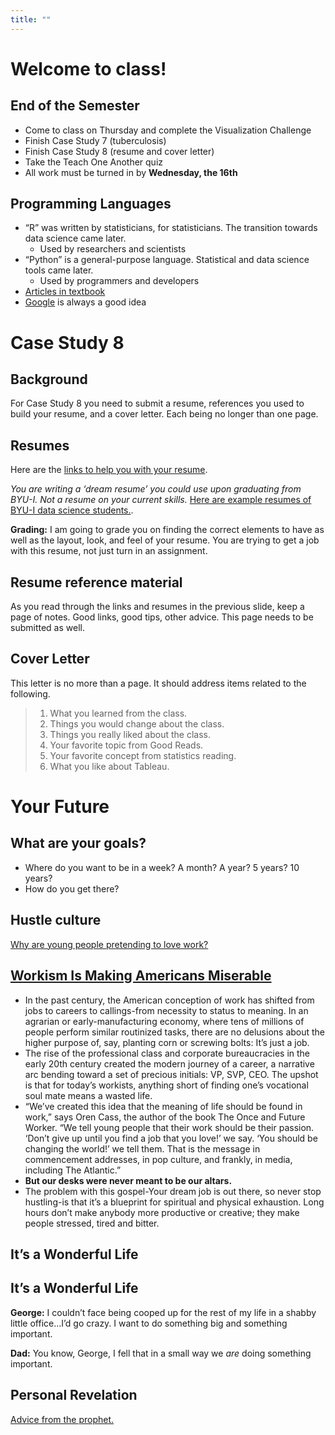 ```yaml
---
title: ""
---
```


# Welcome to class! {data-background=#f7d754}

## End of the Semester

- Come to class on Thursday and complete the Visualization Challenge
- Finish Case Study 7 (tuberculosis)
- Finish Case Study 8 (resume and cover letter)
- Take the Teach One Another quiz
- All work must be turned in by **Wednesday, the 16th**

## Programming Languages

- "R" was written by statisticians, for statisticians. The transition towards data science came later.
  - Used by researchers and scientists
- "Python" is a general-purpose language. Statistical and data science tools came later.
  - Used by programmers and developers
- [Articles in textbook](https://byuistats.github.io/BYUI_CSE150_StatBook/what-is-data-science.html#languages-of-data-science)
- [Google](https://www.google.com/search?q=r+vs+python&rlz=1C1GCEJ_enUS882US882&oq=r+vs+p&aqs=chrome.1.69i57j35i39i457j0i20i263j0l2j69i60l3.3197j0j4&sourceid=chrome&ie=UTF-8) is always a good idea

# Case Study 8 {data-background=#f7d754}

## Background

For Case Study 8 you need to submit a resume, references you used to build your resume, and a cover letter.  Each being no longer than one page.

## Resumes

Here are the [links to help you with your resume](../resume.html).

_You are writing a 'dream resume' you could use upon graduating from BYU-I. Not a resume on your current skills._ [Here are example resumes of BYU-I data science students.](https://byuidatascience.github.io/resume_example.html#dylan_mcdowell).

**Grading:** I am going to grade you on finding the correct elements to have as well as the layout, look, and feel of your resume. You are trying to get a job with this resume, not just turn in an assignment.

## Resume reference material

As you read through the links and resumes in the previous slide, keep a page of notes.  Good links, good tips, other advice.  This page needs to be submitted as well.


## Cover Letter

This letter is no more than a page.  It should address items related to the following.

> 1. What you learned from the class.
> 2. Things you would change about the class.
> 3. Things you really liked about the class.
> 4. Your favorite topic from Good Reads.
> 5. Your favorite concept from statistics reading.
> 6. What you like about Tableau.



<!----------------
# Dream Resume {data-background=#f7d754}

- Write a dream resume you would actually use (it doesn't have to be data science!)
  1. Coursework
  2. Work experience
  3. Job requirements

------------->

  
# Your Future {data-background=#f7d754}

## What are your goals?

- Where do you want to be in a week? A month? A year? 5 years? 10 years?
- How do you get there?


## Hustle culture

[Why are young people pretending to love work?](https://www.nytimes.com/2019/01/26/business/against-hustle-culture-rise-and-grind-tgim.html)

## [Workism Is Making Americans Miserable](https://www.theatlantic.com/ideas/archive/2019/02/religion-workism-making-americans-miserable/583441/?fbclid=IwAR1CiPDQJ8WpE7IyxwXBB_-cyy2gLo3Ecvhjbl3ude9_JRU5XcHTlcVtGKI)

<section style="text-align: left;">

- In the past century, the American conception of work has shifted from jobs to careers to callings-from necessity to status to meaning. In an agrarian or early-manufacturing economy, where tens of millions of people perform similar routinized tasks, there are no delusions about the higher purpose of, say, planting corn or screwing bolts: It's just a job.
- The rise of the professional class and corporate bureaucracies in the early 20th century created the modern journey of a career, a narrative arc bending toward a set of precious initials: VP, SVP, CEO. The upshot is that for today's workists, anything short of finding one's vocational soul mate means a wasted life.
- "We've created this idea that the meaning of life should be found in work," says Oren Cass, the author of the book The Once and Future Worker. "We tell young people that their work should be their passion. 'Don't give up until you find a job that you love!' we say. 'You should be changing the world!' we tell them. That is the message in commencement addresses, in pop culture, and frankly, in media, including The Atlantic."
- **But our desks were never meant to be our altars.**
- The problem with this gospel-Your dream job is out there, so never stop hustling-is that it's a blueprint for spiritual and physical exhaustion. Long hours don't make anybody more productive or creative; they make people stressed, tired and bitter.

</section>


## It's a Wonderful Life

## It's a Wonderful Life

**George:** I couldn't face being cooped up for the rest of my life in a shabby little office...I'd go crazy. I want to do something big and something important.

**Dad:** You know, George, I fell that in a small way we *are* doing something important.

## Personal Revelation

[Advice from the prophet.](https://www.churchofjesuschrist.org/study/general-conference/2018/04/revelation-for-the-church-revelation-for-our-lives?lang=eng)

<!--------------

## Background

For [Case Study 8: Do you want to be a data scientist?](../project.html#Case_Study_8:_Do_you_want_to_be_a_data_scientist) you need to submit a resume, references you used to build your resume, and a cover letter.  Each being no longer than one page.

## Resumes

Here are the [links to help you with your resume](../resume.html).

_You are writing a 'dream resume' as a graduating data science major from BYU-I. Not a resume on your current skills._ [Here are example resumes of BYU-I data science students.](https://byuidatascience.github.io/resume_example.html#dylan_mcdowell).

**Grading:** I am going to grade you on finding the correct elements to have as well as the layout, look, and feel of your resume. You are trying to get a job with this resume, not just turn in an assignment.

## Resume reference material

As you read through the links and resumes in the previous slide, keep a page of notes.  Good links, good tips, other advice.  This page needs to be submitted as well.


## Cover Letter

This letter is no more than a page.  It should address items related to the following.

> 1. What you learned from the class.
> 2. Things you would change about the class.
> 3. Things you really liked about the class.
> 4. Your favorite topic from Good Reads.
> 5. Your favorite concept from statistics reading.
> 6. What you like about Tableau.

--------------------->